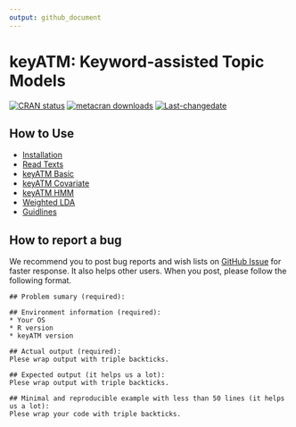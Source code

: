 ```yaml
---
output: github_document
---
```


# keyATM: Keyword-assisted Topic Models

<!-- badges: start -->
[![CRAN status](https://www.r-pkg.org/badges/version/keyATM)](https://CRAN.R-project.org/package=keyATM)
[![metacran downloads](https://cranlogs.r-pkg.org/badges/grand-total/keyATM)](https://cran.r-project.org/package=keyATM)
[![Last-changedate](https://img.shields.io/badge/last%20change-`r gsub('-', '--', Sys.Date())`-yellowgreen.svg)](/commits/master)
<!-- badges: end -->


## How to Use
* [Installation](articles/pkgdown_examples/Installation.html)
* [Read Texts](articles/pkgdown_examples/ReadTexts.html)
* [keyATM Basic](articles/pkgdown_examples/keyATM_basic.html)
* [keyATM Covariate](articles/pkgdown_examples/keyATM_cov.html)
* [keyATM HMM](articles/pkgdown_examples/keyATM_HMM.html)
* [Weighted LDA](articles/pkgdown_examples/Weighted_LDA.html)
* [Guidlines](articles/pkgdown_examples/Guidlines.html)

## How to report a bug
We recommend you to post bug reports and wish lists on [GitHub Issue](https://github.com/Shusei-E/keyATM/issues) for faster response. It also helps other users. When you post, please follow the following format. 

```
## Problem sumary (required):

## Environment information (required):
* Your OS
* R version
* keyATM version

## Actual output (required):
Plese wrap output with triple backticks.

## Expected output (it helps us a lot):
Plese wrap output with triple backticks.

## Minimal and reproducible example with less than 50 lines (it helps us a lot):
Plese wrap your code with triple backticks.

```


